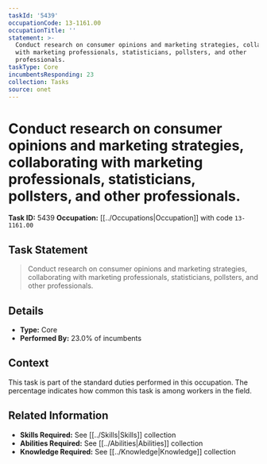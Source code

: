 ```yaml
---
taskId: '5439'
occupationCode: 13-1161.00
occupationTitle: ''
statement: >-
  Conduct research on consumer opinions and marketing strategies, collaborating
  with marketing professionals, statisticians, pollsters, and other
  professionals.
taskType: Core
incumbentsResponding: 23
collection: Tasks
source: onet
---
```

# Conduct research on consumer opinions and marketing strategies, collaborating with marketing professionals, statisticians, pollsters, and other professionals.

**Task ID:** 5439
**Occupation:** [[../Occupations|Occupation]] with code `13-1161.00`

## Task Statement

> Conduct research on consumer opinions and marketing strategies, collaborating with marketing professionals, statisticians, pollsters, and other professionals.

## Details

- **Type:** Core
- **Performed By:** 23.0% of incumbents

## Context

This task is part of the standard duties performed in this occupation. The percentage indicates how common this task is among workers in the field.

## Related Information

- **Skills Required:** See [[../Skills|Skills]] collection
- **Abilities Required:** See [[../Abilities|Abilities]] collection
- **Knowledge Required:** See [[../Knowledge|Knowledge]] collection
